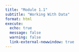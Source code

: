 ```yaml
---
title: "Module 1.1"
subtitle: "Working With Data"
format: html
execute: 
  echo: true
  message: false
  warning: false
  link-external-newwindow: true
---
```


